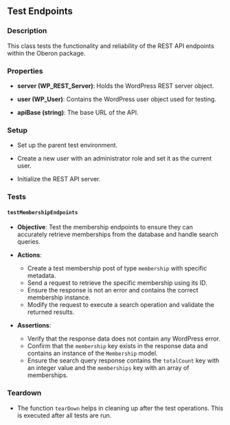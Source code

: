 ## Test Endpoints

### Description
This class tests the functionality and reliability of the REST API endpoints within the Oberon package.

### Properties

- **server (WP_REST_Server)**: Holds the WordPress REST server object.
  
- **user (WP_User)**: Contains the WordPress user object used for testing.
  
- **apiBase (string)**: The base URL of the API.

### Setup
- Set up the parent test environment.
  
- Create a new user with an administrator role and set it as the current user.
  
- Initialize the REST API server.

### Tests

#### `testMembershipEndpoints`

- **Objective**: Test the membership endpoints to ensure they can accurately retrieve memberships from the database and handle search queries.

- **Actions**:
  - Create a test membership post of type `membership` with specific metadata.
  - Send a request to retrieve the specific membership using its ID.
  - Ensure the response is not an error and contains the correct membership instance.
  - Modify the request to execute a search operation and validate the returned results.

- **Assertions**:
  - Verify that the response data does not contain any WordPress error.
  - Confirm that the `membership` key exists in the response data and contains an instance of the `Membership` model.
  - Ensure the search query response contains the `totalCount` key with an integer value and the `memberships` key with an array of memberships.

### Teardown

- The function `tearDown` helps in cleaning up after the test operations. This is executed after all tests are run.

